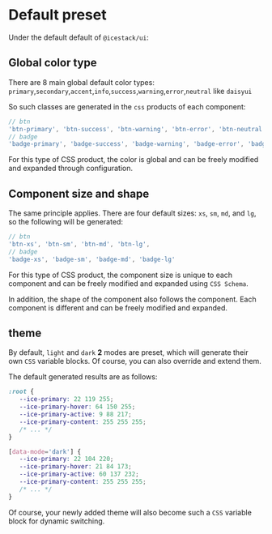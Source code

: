 # Default preset

Under the default default of `@icestack/ui`:

## Global color type

There are 8 main global default color types: `primary`,`secondary`,`accent`,`info`,`success`,`warning`,`error`,`neutral` like `daisyui`

So such classes are generated in the `css` products of each component:

```js
// btn
'btn-primary', 'btn-success', 'btn-warning', 'btn-error', 'btn-neutral'
// badge
'badge-primary', 'badge-success', 'badge-warning', 'badge-error', 'badge-neutral'
```

For this type of CSS product, the color is global and can be freely modified and expanded through configuration.

## Component size and shape

The same principle applies. There are four default sizes: `xs`, `sm`, `md`, and `lg`, so the following will be generated:

```js
// btn
'btn-xs', 'btn-sm', 'btn-md', 'btn-lg',
// badge
'badge-xs', 'badge-sm', 'badge-md', 'badge-lg'
```

For this type of CSS product, the component size is unique to each component and can be freely modified and expanded using `CSS Schema`.

In addition, the shape of the component also follows the component. Each component is different and can be freely modified and expanded.

## theme

By default, `light` and `dark` **2** modes are preset, which will generate their own `CSS` variable blocks. Of course, you can also override and extend them.

The default generated results are as follows:

```css
:root {
   --ice-primary: 22 119 255;
   --ice-primary-hover: 64 150 255;
   --ice-primary-active: 9 88 217;
   --ice-primary-content: 255 255 255;
   /* ... */
}

[data-mode='dark'] {
   --ice-primary: 22 104 220;
   --ice-primary-hover: 21 84 173;
   --ice-primary-active: 60 137 232;
   --ice-primary-content: 255 255 255;
   /* ... */
}
```

Of course, your newly added theme will also become such a `CSS` variable block for dynamic switching.